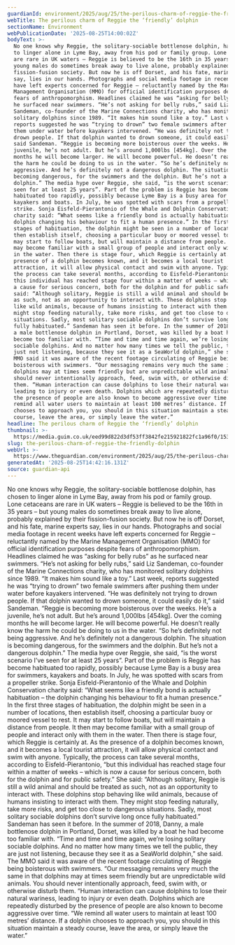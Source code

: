 ```yaml
---
guardianId: environment/2025/aug/25/the-perilous-charm-of-reggie-the-friendly-dolphin
webTitle: The perilous charm of Reggie the ‘friendly’ dolphin
sectionName: Environment
webPublicationDate: '2025-08-25T14:00:02Z'
bodyText: >-
  No one knows why Reggie, the solitary-sociable bottlenose dolphin, has chosen
  to linger alone in Lyme Bay, away from his pod or family group. Lone cetaceans
  are rare in UK waters – Reggie is believed to be the 16th in 35 years – but
  young males do sometimes break away to live alone, probably explained by their
  fission-fusion society. But now he is off Dorset, and his fate, marine experts
  say, lies in our hands. Photographs and social media footage in recent weeks
  have left experts concerned for Reggie – reluctantly named by the Marine
  Management Organisation (MMO) for official identification purposes despite
  fears of anthropomorphism. Headlines claimed he was “asking for belly rubs” as
  he surfaced near swimmers. “He’s not asking for belly rubs,” said Liz
  Sandeman, co-founder of the Marine Connections charity, who has monitored
  solitary dolphins since 1989. “It makes him sound like a toy.” Last week,
  reports suggested he was “trying to drown” two female swimmers after pushing
  them under water before kayakers intervened. “He was definitely not trying to
  drown people. If that dolphin wanted to drown someone, it could easily do it,”
  said Sandeman. “Reggie is becoming more boisterous over the weeks. He’s a
  juvenile, he’s not adult. But he’s around 1,000lbs [454kg]. Over the coming
  months he will become larger. He will become powerful. He doesn’t really know
  the harm he could be doing to us in the water. “So he’s definitely not being
  aggressive. And he’s definitely not a dangerous dolphin. The situation is
  becoming dangerous, for the swimmers and the dolphin. But he’s not a dangerous
  dolphin.” The media hype over Reggie, she said, “is the worst scenario I’ve
  seen for at least 25 years”. Part of the problem is Reggie has become
  habituated too rapidly, possibly because Lyme Bay is a busy area for swimmers,
  kayakers and boats. In July, he was spotted with scars from a propeller
  strike. Sonja Eisfeld-Pierantonio of the Whale and Dolphin Conservation
  charity said: “What seems like a friendly bond is actually habituation – the
  dolphin changing his behaviour to fit a human presence.” In the first three
  stages of habituation, the dolphin might be seen in a number of locations,
  then establish itself, choosing a particular buoy or moored vessel to rest. It
  may start to follow boats, but will maintain a distance from people. It then
  may become familiar with a small group of people and interact only with them
  in the water. Then there is stage four, which Reggie is certainly at. As the
  presence of a dolphin becomes known, and it becomes a local tourist
  attraction, it will allow physical contact and swim with anyone. Typically,
  the process can take several months, according to Eisfeld-Pierantonio, “but
  this individual has reached stage four within a matter of weeks – which is now
  a cause for serious concern, both for the dolphin and for public safety.” She
  said: “Although solitary, Reggie is still a wild animal and should be treated
  as such, not as an opportunity to interact with. These dolphins stop behaving
  like wild animals, because of humans insisting to interact with them. They
  might stop feeding naturally, take more risks, and get too close to dangerous
  situations. Sadly, most solitary sociable dolphins don’t survive long once
  fully habituated.” Sandeman has seen it before. In the summer of 2018, Danny,
  a male bottlenose dolphin in Portland, Dorset, was killed by a boat he had
  become too familiar with. “Time and time and time again, we’re losing solitary
  sociable dolphins. And no matter how many times we tell the public, they are
  just not listening, because they see it as a SeaWorld dolphin,” she said. The
  MMO said it was aware of the recent footage circulating of Reggie being
  boisterous with swimmers. “Our messaging remains very much the same in that
  dolphins may at times seem friendly but are unpredictable wild animals. You
  should never intentionally approach, feed, swim with, or otherwise disturb
  them. “Human interaction can cause dolphins to lose their natural wariness,
  leading to injury or even death. Dolphins which are repeatedly disturbed by
  the presence of people are also known to become aggressive over time. “We
  remind all water users to maintain at least 100 metres’ distance. If a dolphin
  chooses to approach you, you should in this situation maintain a steady
  course, leave the area, or simply leave the water.”
headline: The perilous charm of Reggie the ‘friendly’ dolphin
thumbnail: >-
  https://media.guim.co.uk/eed99d822d3df53ff3842fe215921822fc1a96f0/153_0_994_796/500.jpg
slug: the-perilous-charm-of-reggie-the-friendly-dolphin
webUrl: >-
  https://www.theguardian.com/environment/2025/aug/25/the-perilous-charm-of-reggie-the-friendly-dolphin
generatedAt: '2025-08-25T14:42:16.131Z'
source: guardian-api
---
```

No one knows why Reggie, the solitary-sociable bottlenose dolphin, has chosen to linger alone in Lyme Bay, away from his pod or family group. Lone cetaceans are rare in UK waters – Reggie is believed to be the 16th in 35 years – but young males do sometimes break away to live alone, probably explained by their fission-fusion society. But now he is off Dorset, and his fate, marine experts say, lies in our hands. Photographs and social media footage in recent weeks have left experts concerned for Reggie – reluctantly named by the Marine Management Organisation (MMO) for official identification purposes despite fears of anthropomorphism. Headlines claimed he was “asking for belly rubs” as he surfaced near swimmers. “He’s not asking for belly rubs,” said Liz Sandeman, co-founder of the Marine Connections charity, who has monitored solitary dolphins since 1989. “It makes him sound like a toy.” Last week, reports suggested he was “trying to drown” two female swimmers after pushing them under water before kayakers intervened. “He was definitely not trying to drown people. If that dolphin wanted to drown someone, it could easily do it,” said Sandeman. “Reggie is becoming more boisterous over the weeks. He’s a juvenile, he’s not adult. But he’s around 1,000lbs [454kg]. Over the coming months he will become larger. He will become powerful. He doesn’t really know the harm he could be doing to us in the water. “So he’s definitely not being aggressive. And he’s definitely not a dangerous dolphin. The situation is becoming dangerous, for the swimmers and the dolphin. But he’s not a dangerous dolphin.” The media hype over Reggie, she said, “is the worst scenario I’ve seen for at least 25 years”. Part of the problem is Reggie has become habituated too rapidly, possibly because Lyme Bay is a busy area for swimmers, kayakers and boats. In July, he was spotted with scars from a propeller strike. Sonja Eisfeld-Pierantonio of the Whale and Dolphin Conservation charity said: “What seems like a friendly bond is actually habituation – the dolphin changing his behaviour to fit a human presence.” In the first three stages of habituation, the dolphin might be seen in a number of locations, then establish itself, choosing a particular buoy or moored vessel to rest. It may start to follow boats, but will maintain a distance from people. It then may become familiar with a small group of people and interact only with them in the water. Then there is stage four, which Reggie is certainly at. As the presence of a dolphin becomes known, and it becomes a local tourist attraction, it will allow physical contact and swim with anyone. Typically, the process can take several months, according to Eisfeld-Pierantonio, “but this individual has reached stage four within a matter of weeks – which is now a cause for serious concern, both for the dolphin and for public safety.” She said: “Although solitary, Reggie is still a wild animal and should be treated as such, not as an opportunity to interact with. These dolphins stop behaving like wild animals, because of humans insisting to interact with them. They might stop feeding naturally, take more risks, and get too close to dangerous situations. Sadly, most solitary sociable dolphins don’t survive long once fully habituated.” Sandeman has seen it before. In the summer of 2018, Danny, a male bottlenose dolphin in Portland, Dorset, was killed by a boat he had become too familiar with. “Time and time and time again, we’re losing solitary sociable dolphins. And no matter how many times we tell the public, they are just not listening, because they see it as a SeaWorld dolphin,” she said. The MMO said it was aware of the recent footage circulating of Reggie being boisterous with swimmers. “Our messaging remains very much the same in that dolphins may at times seem friendly but are unpredictable wild animals. You should never intentionally approach, feed, swim with, or otherwise disturb them. “Human interaction can cause dolphins to lose their natural wariness, leading to injury or even death. Dolphins which are repeatedly disturbed by the presence of people are also known to become aggressive over time. “We remind all water users to maintain at least 100 metres’ distance. If a dolphin chooses to approach you, you should in this situation maintain a steady course, leave the area, or simply leave the water.”
